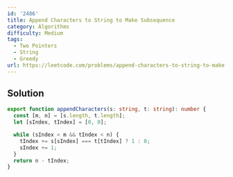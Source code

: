 ```yaml
---
id: '2486'
title: Append Characters to String to Make Subsequence
category: Algorithms
difficulty: Medium
tags:
  - Two Pointers
  - String
  - Greedy
url: https://leetcode.com/problems/append-characters-to-string-to-make-subsequence
---
```


## Solution

```typescript filename="solution.ts" copy
export function appendCharacters(s: string, t: string): number {
  const [m, n] = [s.length, t.length];
  let [sIndex, tIndex] = [0, 0];

  while (sIndex < m && tIndex < n) {
    tIndex += s[sIndex] === t[tIndex] ? 1 : 0;
    sIndex += 1;
  }
  return n - tIndex;
}
```
